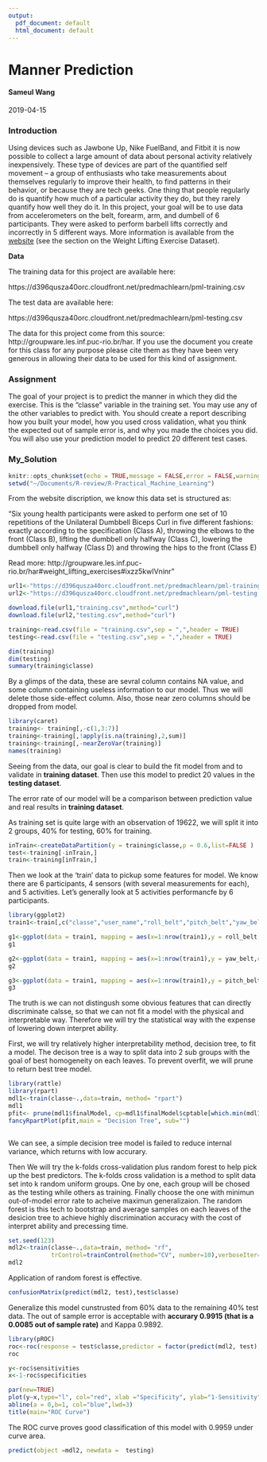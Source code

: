 ```yaml
---
output:
  pdf_document: default
  html_document: default
---
```

Manner Prediction
=====================================
#### Sameul Wang

2019-04-15

### Introduction

Using devices such as Jawbone Up, Nike FuelBand, and Fitbit it is now possible to collect a large amount of data about personal activity relatively inexpensively. These type of devices are part of the quantified self movement – a group of enthusiasts who take measurements about themselves regularly to improve their health, to find patterns in their behavior, or because they are tech geeks. One thing that people regularly do is quantify how much of a particular activity they do, but they rarely quantify how well they do it. In this project, your goal will be to use data from accelerometers on the belt, forearm, arm, and dumbell of 6 participants. They were asked to perform barbell lifts correctly and incorrectly in 5 different ways. More information is available from the [website](http://groupware.les.inf.puc-rio.br/har) (see the section on the Weight Lifting Exercise Dataset).

**Data**

The training data for this project are available here:

https://d396qusza40orc.cloudfront.net/predmachlearn/pml-training.csv

The test data are available here:

https://d396qusza40orc.cloudfront.net/predmachlearn/pml-testing.csv

The data for this project come from this source: http://groupware.les.inf.puc-rio.br/har. If you use the document you create for this class for any purpose please cite them as they have been very generous in allowing their data to be used for this kind of assignment.

### Assignment

The goal of your project is to predict the manner in which they did the exercise. This is the "classe" variable in the training set. You may use any of the other variables to predict with. You should create a report describing how you built your model, how you used cross validation, what you think the expected out of sample error is, and why you made the choices you did. You will also use your prediction model to predict 20 different test cases.

### My_Solution
```r
knitr::opts_chunk$set(echo = TRUE,message = FALSE,error = FALSE,warning = FALSE)
setwd("~/Documents/R-review/R-Practical_Machine_Learning")
```

From the website discription, we know this data set is structured as: 

"Six young health participants were asked to perform one set of 10 repetitions of the Unilateral Dumbbell Biceps Curl in five different fashions: exactly according to the specification (Class A), throwing the elbows to the front (Class B), lifting the dumbbell only halfway (Class C), lowering the dumbbell only halfway (Class D) and throwing the hips to the front (Class E)

Read more: http://groupware.les.inf.puc-rio.br/har#weight_lifting_exercises#ixzz5kwIVninr"
```r
url1<-"https://d396qusza40orc.cloudfront.net/predmachlearn/pml-training.csv"
url2<-"https://d396qusza40orc.cloudfront.net/predmachlearn/pml-testing.csv"

download.file(url1,"training.csv",method="curl")
download.file(url2,"testing.csv",method="curl")

training<-read.csv(file = "training.csv",sep = ",",header = TRUE)
testing<-read.csv(file = "testing.csv",sep = ",",header = TRUE)

dim(training)
dim(testing)
summary(training$classe)
```

By a glimps of the data, these are sevral column contains NA value, and some column containing useless information to our model. Thus we will delete those side-effect column. Also, those near zero columns should be dropped from model.
```r
library(caret)
training<- training[,-c(1,3:7)]
training<-training[,!apply(is.na(training),2,sum)]
training<-training[,-nearZeroVar(training)]
names(training)
```

Seeing from the data, our goal is clear to build the fit model from and to validate in **training dataset**. Then use this model to predict 20 values in the **testing dataset**. 

The error rate of our model will be a comparison between prediction value and real results in **training dataset**.  

As training set is quite large with an observation of 19622, we will split it into 2 groups, 40% for testing, 60% for training.

```r
inTrain<-createDataPartition(y = training$classe,p = 0.6,list=FALSE )
test<-training[-inTrain,]
train<-training[inTrain,]
```

Then we look at the 'train' data to pickup some features for model. We know there are 6 participants, 4 sensors (with several measurements for each), and 5 activities. Let's generally look at 5 activities performancfe by 6 participants.

```r
library(ggplot2)
train1<-train[,c("classe","user_name","roll_belt","pitch_belt","yaw_belt")]

g1<-ggplot(data = train1, mapping = aes(x=1:nrow(train1),y = roll_belt,color=classe))+facet_grid(.~user_name)+geom_point()
g1

g2<-ggplot(data = train1, mapping = aes(x=1:nrow(train1),y = yaw_belt,color=classe))+facet_grid(.~user_name)+geom_point()
g2

g3<-ggplot(data = train1, mapping = aes(x=1:nrow(train1),y = pitch_belt,color=classe))+facet_grid(.~user_name)+geom_point()
g3

```
The truth is we can not distingush some obvious features that can directly discriminate calsse, so that we can not fit a model with the physical and interpretable way. Therefore we will try the statistical way with the expense of lowering down interpret ability. 

First, we will try relatively higher interpretability method, decision tree, to fit a model. The decison tree is a way to split data into 2 sub groups with the goal of best homogeneity on each leaves. To prevent overfit, we will prune to return best tree model.

```r
library(rattle)
library(rpart)
mdl1<-train(classe~.,data=train, method= "rpart")
mdl1
pfit<- prune(mdl1$finalModel, cp=mdl1$finalModel$cptable[which.min(mdl1$finalModel$cptable[,3]),"CP"])
fancyRpartPlot(pfit,main = "Decision Tree", sub="")



```
We can see, a simple decision tree model is failed to reduce internal variance, which returns with low accurary. 

Then We will try the k-folds cross-validation plus random forest to help pick up the best predictors. The k-folds cross validation is a method to split data set into k random uniform groups. One by one, each group will be chosed as the testing while others as training. Finally choose the one with minimun out-of-model error rate to acheive maximun generalizaion. The random forest is this tech to bootstrap and average samples on each leaves of the desicion tree to achieve highly discrimination accuracy with the cost of interpret ability and precessing time.  

```r
set.seed(123)
mdl2<-train(classe~.,data=train, method= "rf",
            trControl=trainControl(method="CV", number=10),verboseIter= TRUE)
mdl2
```
Application of random forest is effective.  

```r
confusionMatrix(predict(mdl2, test),test$classe)
```
Generalize this model cunstrusted from 60% data to the remaining 40% test data. The out of sample error is acceptable with **accurary 0.9915 (that is a 0.0085 out of sample rate)** and Kappa 0.9892. 

```r
library(pROC)
roc<-roc(response = test$classe,predictor = factor(predict(mdl2, test),order=TRUE))
roc

y<-roc$sensitivities
x<-1-roc$specificities

par(new=TRUE)
plot(y~x,type="l", col="red", xlab ="Specificity", ylab="1-Sensitivity",lwd=3)
abline(a = 0,b=1, col="blue",lwd=3)
title(main="ROC Curve")
```
The ROC curve proves good classification of this model with 0.9959 under curve area.

```r
predict(object =mdl2, newdata =  testing)
```


